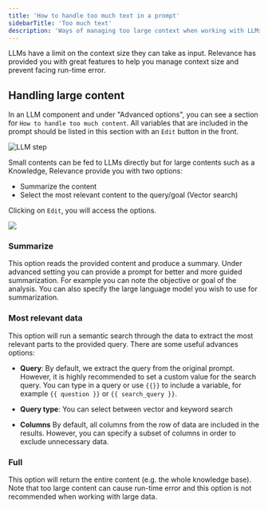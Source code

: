 ```yaml
---
title: 'How to handle too much text in a prompt'
sidebarTitle: 'Too much text'
description: 'Ways of managing too large context when working with LLMs'
---
```


LLMs have a limit on the context size they can take as input. 
Relevance has provided you with great features to help you manage context size and prevent facing run-time error.

## Handling large content

In an LLM component and under "Advanced options", you can see a section for `How to handle too much content`. 
All variables that are included in the prompt should be listed in this section with an `Edit` button in the front.

![LLM step](/images/build-custom-tools/tool-step/llm-adv.png)

Small contents can be fed to LLMs directly but for large contents such as a Knowledge, Relevance provide you with two
options:
* Summarize the content
* Select the most relevant content to the query/goal (Vector search)

Clicking on `Edit`, you will access the options.

<Frame caption="Screenshot of the modal on how to handle too much text">
  <img src="/images/build-custom-tools/tool-step/how-to-handle-large-content.png" />
</Frame>

### Summarize
This option reads the provided content and produce a summary.
Under advanced setting you can provide a prompt for better and more guided summarization.
For example you can note the objective or goal of the analysis.
You can also specify the large language model you wish to use for summarization.

### Most relevant data
This option will run a semantic search through the data to extract the most relevant parts to 
the provided query.
There are some useful advances options:
* **Query**: 
By default, we extract the query from the original prompt. However, it is highly recommended to
set a custom value for the search query. You can type in a query or use `{{}}` to include a variable,
for example `{{ question }}` or `{{ search_query }}`.

* **Query type**: You can select between vector and keyword search

* **Columns**
By default, all columns from the row of data are included in the results. However, you can 
specify a subset of columns in order to exclude unnecessary data.

### Full
This option will return the entire content (e.g. the whole knowledge base). 
Note that too large content can cause run-time error and this option is not recommended when
working with large data.
  
